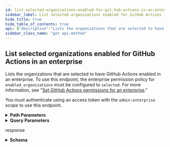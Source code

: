 ```yaml
---
id: list-selected-organizations-enabled-for-git-hub-actions-in-an-enterprise
sidebar_label: List selected organizations enabled for GitHub Actions in an enterprise
hide_title: true
hide_table_of_contents: true
api: {"description":"Lists the organizations that are selected to have GitHub Actions enabled in an enterprise. To use this endpoint, the enterprise permission policy for `enabled_organizations` must be configured to `selected`. For more information, see \"[Set GitHub Actions permissions for an enterprise](#set-github-actions-permissions-for-an-enterprise).\"\n\nYou must authenticate using an access token with the `admin:enterprise` scope to use this endpoint.","externalDocs":{"description":"API method documentation","url":"https://docs.github.com/rest/reference/enterprise-admin#list-selected-organizations-enabled-for-github-actions-in-an-enterprise"},"operationId":"enterprise-admin/list-selected-organizations-enabled-github-actions-enterprise","parameters":[{"description":"The slug version of the enterprise name. You can also substitute this value with the enterprise id.","in":"path","name":"enterprise","required":true,"schema":{"type":"string"}},{"description":"Results per page (max 100).","in":"query","name":"per_page","schema":{"default":30,"type":"integer"}},{"description":"Page number of the results to fetch.","in":"query","name":"page","schema":{"default":1,"type":"integer"}}],"responses":{"200":{"content":{"application/json":{"examples":{"default":{"value":{"organizations":[{"avatar_url":"https://github.com/images/error/octocat_happy.gif","description":"A great organization","events_url":"https://api.github.com/orgs/octo-org/events","hooks_url":"https://api.github.com/orgs/octo-org/hooks","id":161335,"issues_url":"https://api.github.com/orgs/octo-org/issues","login":"octocat","members_url":"https://api.github.com/orgs/octo-org/members{/member}","node_id":"MDEwOlJlcG9zaXRvcnkxMjk2MjY5","public_members_url":"https://api.github.com/orgs/octo-org/public_members{/member}","repos_url":"https://api.github.com/orgs/octo-org/repos","url":"https://api.github.com/orgs/octo-org"}],"total_count":1}}},"schema":{"properties":{"organizations":{"items":{"description":"Organization Simple","properties":{"avatar_url":{"example":"https://github.com/images/error/octocat_happy.gif","type":"string"},"description":{"example":"A great organization","nullable":true,"type":"string"},"events_url":{"example":"https://api.github.com/orgs/github/events","format":"uri","type":"string"},"hooks_url":{"example":"https://api.github.com/orgs/github/hooks","type":"string"},"id":{"example":1,"type":"integer"},"issues_url":{"example":"https://api.github.com/orgs/github/issues","type":"string"},"login":{"example":"github","type":"string"},"members_url":{"example":"https://api.github.com/orgs/github/members{/member}","type":"string"},"node_id":{"example":"MDEyOk9yZ2FuaXphdGlvbjE=","type":"string"},"public_members_url":{"example":"https://api.github.com/orgs/github/public_members{/member}","type":"string"},"repos_url":{"example":"https://api.github.com/orgs/github/repos","format":"uri","type":"string"},"url":{"example":"https://api.github.com/orgs/github","format":"uri","type":"string"}},"required":["login","url","id","node_id","repos_url","events_url","hooks_url","issues_url","members_url","public_members_url","avatar_url","description"],"title":"Organization Simple","type":"object"},"type":"array"},"total_count":{"type":"number"}},"required":["total_count","organizations"],"type":"object"}}},"description":"response"}},"tags":["enterprise-admin"],"x-github":{"category":"enterprise-admin","enabledForGitHubApps":false,"githubCloudOnly":false,"previews":[],"subcategory":"actions"},"method":"get","path":"/enterprises/{enterprise}/actions/permissions/organizations","servers":[{"url":"https://api.github.com"}],"info":{"contact":{"name":"Support","url":"https://support.github.com/contact"},"description":"GitHub's v3 REST API.","license":{"name":"MIT","url":"https://spdx.org/licenses/MIT"},"termsOfService":"https://docs.github.com/articles/github-terms-of-service","title":"GitHub v3 REST API","version":"1.1.4","x-apisguru-categories":["collaboration","developer_tools"],"x-logo":{"url":"https://twitter.com/github/profile_image?size=original"},"x-origin":[{"format":"openapi","url":"https://raw.githubusercontent.com/github/rest-api-description/main/descriptions/api.github.com/api.github.com.json","version":"3.0"}],"x-providerName":"github.com"},"postman":{"name":"List selected organizations enabled for GitHub Actions in an enterprise","description":{"content":"Lists the organizations that are selected to have GitHub Actions enabled in an enterprise. To use this endpoint, the enterprise permission policy for `enabled_organizations` must be configured to `selected`. For more information, see \"[Set GitHub Actions permissions for an enterprise](#set-github-actions-permissions-for-an-enterprise).\"\n\nYou must authenticate using an access token with the `admin:enterprise` scope to use this endpoint.","type":"text/plain"},"url":{"path":["enterprises",":enterprise","actions","permissions","organizations"],"host":["{{baseUrl}}"],"query":[{"disabled":false,"description":{"content":"Results per page (max 100).","type":"text/plain"},"key":"per_page","value":""},{"disabled":false,"description":{"content":"Page number of the results to fetch.","type":"text/plain"},"key":"page","value":""}],"variable":[{"disabled":false,"description":{"content":"(Required) The slug version of the enterprise name. You can also substitute this value with the enterprise id.","type":"text/plain"},"type":"any","value":"","key":"enterprise"}]},"header":[{"key":"Accept","value":"application/json"}],"method":"GET"}}
sidebar_class_name: "get api-method"
---
```



## List selected organizations enabled for GitHub Actions in an enterprise



Lists the organizations that are selected to have GitHub Actions enabled in an enterprise. To use this endpoint, the enterprise permission policy for `enabled_organizations` must be configured to `selected`. For more information, see &quot;[Set GitHub Actions permissions for an enterprise](#set-github-actions-permissions-for-an-enterprise).&quot;

You must authenticate using an access token with the `admin:enterprise` scope to use this endpoint.

<details style={{"marginBottom":"1rem"}}><summary style={{}}><strong>Path Parameters</strong></summary><div><ul><ParamsItem className={"paramsItem"} param={{"description":"The slug version of the enterprise name. You can also substitute this value with the enterprise id.","in":"path","name":"enterprise","required":true,"schema":{"type":"string"}}}></ParamsItem></ul></div></details><details style={{"marginBottom":"1rem"}}><summary style={{}}><strong>Query Parameters</strong></summary><div><ul><ParamsItem className={"paramsItem"} param={{"description":"Results per page (max 100).","in":"query","name":"per_page","schema":{"default":30,"type":"integer"}}}></ParamsItem><ParamsItem className={"paramsItem"} param={{"description":"Page number of the results to fetch.","in":"query","name":"page","schema":{"default":1,"type":"integer"}}}></ParamsItem></ul></div></details><div><ApiTabs><TabItem label={"200"} value={"200"}><div>

response

</div><div><details style={{}}><summary style={{"textAlign":"left"}}><strong>Schema</strong></summary><div style={{"textAlign":"left","marginLeft":"1rem"}}></div><ul style={{"marginLeft":"1rem"}}><SchemaItem collapsible={true} className={"schemaItem"}><details style={{}}><summary style={{}}><strong>organizations</strong><span style={{"opacity":"0.6"}}> object[]</span><strong style={{"fontSize":"var(--ifm-code-font-size)","color":"var(--openapi-required)"}}> required</strong></summary><div style={{"marginLeft":"1rem"}}><ul><SchemaItem collapsible={false} name={"avatar_url"} required={true} schemaDescription={undefined} schemaName={"string"} qualifierMessage={undefined}></SchemaItem><SchemaItem collapsible={false} name={"description"} required={true} schemaDescription={undefined} schemaName={"string"} qualifierMessage={undefined}></SchemaItem><SchemaItem collapsible={false} name={"events_url"} required={true} schemaDescription={undefined} schemaName={"uri"} qualifierMessage={undefined}></SchemaItem><SchemaItem collapsible={false} name={"hooks_url"} required={true} schemaDescription={undefined} schemaName={"string"} qualifierMessage={undefined}></SchemaItem><SchemaItem collapsible={false} name={"id"} required={true} schemaDescription={undefined} schemaName={"integer"} qualifierMessage={undefined}></SchemaItem><SchemaItem collapsible={false} name={"issues_url"} required={true} schemaDescription={undefined} schemaName={"string"} qualifierMessage={undefined}></SchemaItem><SchemaItem collapsible={false} name={"login"} required={true} schemaDescription={undefined} schemaName={"string"} qualifierMessage={undefined}></SchemaItem><SchemaItem collapsible={false} name={"members_url"} required={true} schemaDescription={undefined} schemaName={"string"} qualifierMessage={undefined}></SchemaItem><SchemaItem collapsible={false} name={"node_id"} required={true} schemaDescription={undefined} schemaName={"string"} qualifierMessage={undefined}></SchemaItem><SchemaItem collapsible={false} name={"public_members_url"} required={true} schemaDescription={undefined} schemaName={"string"} qualifierMessage={undefined}></SchemaItem><SchemaItem collapsible={false} name={"repos_url"} required={true} schemaDescription={undefined} schemaName={"uri"} qualifierMessage={undefined}></SchemaItem><SchemaItem collapsible={false} name={"url"} required={true} schemaDescription={undefined} schemaName={"uri"} qualifierMessage={undefined}></SchemaItem></ul></div></details></SchemaItem><SchemaItem collapsible={false} name={"total_count"} required={true} schemaDescription={undefined} schemaName={"number"} qualifierMessage={undefined}></SchemaItem></ul></details></div></TabItem></ApiTabs></div>
      